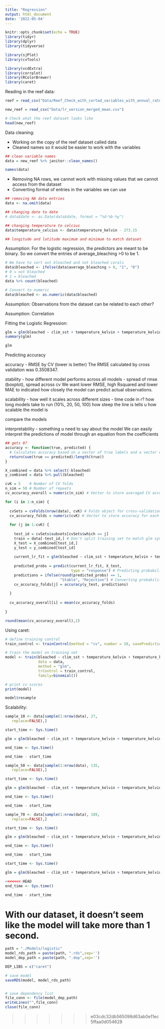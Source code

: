 ```yaml
---
title: "Regression"
output: html_document
date: '2022-05-04'
---
```


```r
knitr::opts_chunk$set(echo = TRUE)
library(tidyr)
library(dplyr)
library(tidyverse)

library(sjPlot)
library(cvTools)

library(vcdExtra)
library(corrplot)
library(RColorBrewer)
library(caret)
```

Reading in the reef data:
```r
reef = read_csv("Data/Reef_Check_with_cortad_variables_with_annual_rate_of_SST_change.csv")

new_reef = read_csv("Data/lr_version_merged_mean.csv")

# Check what the reef dataset looks like
head(new_reef)
```
Data cleaning: 

- Working on the copy of the reef dataset called data
- Cleaned names so it would be easier to work with the variables

```r
## clean variable names
data = new_reef %>% janitor::clean_names()

names(data)
```
- Removing NA rows, we cannot work with missing values that we cannot access from the dataset
- Converting format of entries in the variables we can use
```r
## removing NA data entries
data <- na.omit(data)

## changing date to date
# data$date <- as.Date(data$date, format = "%d-%b-%y")

## changing temperature to celcius
data$temperature_celcius <- data$temperature_kelvin - 273.15

## longitude and latitude maximum and minimum to match dataset
```

Assumption: For the logistic regression, the predictors are meant to be binary. So we convert the entries of average_bleaching >0 to be 1.
```r
# We have to sort out bleached and not bleached corals
data$bleached <- ifelse(data$average_bleaching > 0, "1", "0")
# 0 = not bleached
# 1 = bleached
data %>% count(bleached)

# Convert to numeric
data$bleached <- as.numeric(data$bleached)

```

Assumption: Observations from the dataset can be related to each other?

Assumption: Correlation 


Fitting the Logistic Regression:

```r
glm = glm(bleached ~ clim_sst + temperature_kelvin + temperature_kelvin_standard_deviation + ssta_frequency + ssta_frequency_standard_deviation + tsa_frequency_standard_deviation + mean_cur, family = binomial, data = data)
summary(glm)

glm
```
Predicting accuracy

accuracy
- RMSE by CV (lower is better)
The RMSE calculated by cross validation was 0.3508347. 

stability
- how different model performs across all models
- spread of rmse (boxplot), spread across cv
We want lower RMSE, high Rsquared and lower MAE to indicated how closely the model can predict actual observations.
  
scalability
- how well it scales across different sizes
- time code in r? how long models take to run (10%, 20, 50, 100)
how steep the line is tells u how scalable the model is

compare the models

interpretability
- something u need to say about the model
We can easily interpret the predictions of model through an equation from the coefficients


```r
## gets 0?
accuracy <- function(true, predicted) {
  # Calculates accuracy based on a vector of true labels and a vector of predictions
  return(sum(true == predicted)/length(true))
}

X_combined = data %>% select(-bleached)
y_combined = data %>% pull(bleached)

cvK = 5    # Number of CV folds
n_sim = 50 # Number of repeats
cv_accuracy_overall = numeric(n_sim) # Vector to store averaged CV accuracies

for (i in 1:n_sim) {
  
  cvSets = cvFolds(nrow(data), cvK) # Folds object for cross-validation
  cv_accuracy_folds = numeric(cvK) # Vector to store accuracy for each fold
  
  for (j in 1:cvK) {
    
    test_id = cvSets$subsets[cvSets$which == j]
    train = data[-test_id,] # Don't split training set to match glm syntax
    X_test = X_combined[test_id,]
    y_test = y_combined[test_id]
    
    current_lr_fit = glm(bleached ~ clim_sst + temperature_kelvin + temperature_kelvin_standard_deviation + ssta_frequency + ssta_frequency_standard_deviation + tsa_frequency_standard_deviation + mean_cur, family = binomial, data = data)
    
    predicted_probs = predict(current_lr_fit, X_test, 
                              type = "response") # Predicting probability of stable
    predictions = ifelse(round(predicted_probs) == 1, 
                         "Stable", "Rejection") # Converting probabilities into categories
    cv_accuracy_folds[j] = accuracy(y_test, predictions)
    
  }
  
  cv_accuracy_overall[i] = mean(cv_accuracy_folds)
  
}
```

```r
round(mean(cv_accuracy_overall),2)
```

Using caret:
```r
# define training control
train_control <- trainControl(method = "cv", number = 10, savePredictions = TRUE)

# train the model on training set
model <- train(bleached ~ clim_sst + temperature_kelvin + temperature_kelvin_standard_deviation + ssta_frequency + ssta_frequency_standard_deviation + tsa_frequency_standard_deviation + mean_cur,
               data = data,
               method = "glm",
               trControl = train_control,
               family=binomial())

# print cv scores
print(model)

model$resample


```

Scalability:
```r
sample_10 <- data[sample(1:nrow(data), 27,
   replace=FALSE),]

start_time <- Sys.time()

glm = glm(bleached ~ clim_sst + temperature_kelvin + temperature_kelvin_standard_deviation + ssta_frequency + ssta_frequency_standard_deviation + tsa_frequency_standard_deviation + mean_cur, family = binomial, data = sample_10)

end_time <- Sys.time()

end_time - start_time
```
```r
sample_50 <- data[sample(1:nrow(data), 135,
   replace=FALSE),]

start_time <- Sys.time()

glm = glm(bleached ~ clim_sst + temperature_kelvin + temperature_kelvin_standard_deviation + ssta_frequency + ssta_frequency_standard_deviation + tsa_frequency_standard_deviation + mean_cur, family = binomial, data = sample_50)

end_time <- Sys.time()

end_time - start_time
```
```r
sample_70 <- data[sample(1:nrow(data), 189,
   replace=FALSE),]

start_time <- Sys.time()

glm = glm(bleached ~ clim_sst + temperature_kelvin + temperature_kelvin_standard_deviation + ssta_frequency + ssta_frequency_standard_deviation + tsa_frequency_standard_deviation + mean_cur, family = binomial, data = sample_70)

end_time <- Sys.time()

end_time - start_time
```

```r
start_time <- Sys.time()

glm = glm(bleached ~ clim_sst + temperature_kelvin + temperature_kelvin_standard_deviation + ssta_frequency + ssta_frequency_standard_deviation + tsa_frequency_standard_deviation + mean_cur, family = binomial, data = data)

<<<<<<< HEAD
end_time <- Sys.time()

end_time - start_time

```
With our dataset, it doesn't seem like the model will take more than 1 second.
=======
```r
path = "./Models/logistic"
model_rds_path = paste(path, ".rds",sep='')
model_dep_path = paste(path, ".dep",sep='')

DEP_LIBS = c("caret")

# save model
saveRDS(model, model_rds_path)


# save dependency list
file_conn <- file(model_dep_path)
writeLines("",file_conn)
close(file_conn)
```
>>>>>>> e03cdc32db565098d63ab0e11ec5ffaa0d054628

